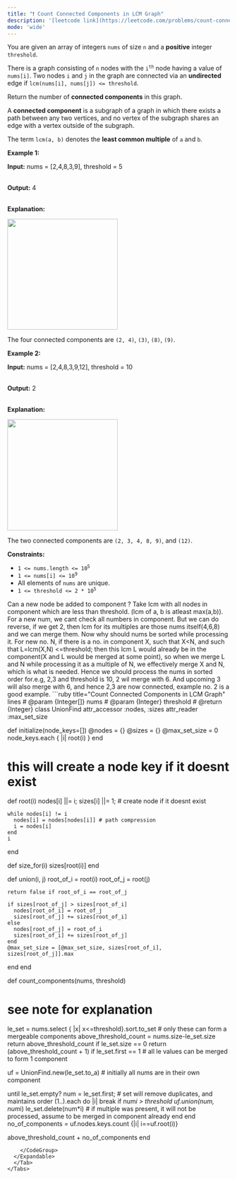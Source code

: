 ```yaml
---
title: "❗️ Count Connected Components in LCM Graph"
description: '[leetcode link](https://leetcode.com/problems/count-connected-components-in-lcm-graph/description/)'
mode: 'wide'
---
```

<Tabs>
  <Tab title="Question" icon="circle-question" iconType="regular">
    <Card>
      <p>You are given an array of integers <code>nums</code> of size <code>n</code> and a <strong>positive</strong> integer <code>threshold</code>.</p>  <p>There is a graph consisting of <code>n</code> nodes with the&nbsp;<code>i<sup>th</sup></code>&nbsp;node having a value of <code>nums[i]</code>. Two nodes <code>i</code> and <code>j</code> in the graph are connected via an <strong>undirected</strong> edge if <code>lcm(nums[i], nums[j]) &lt;= threshold</code>.</p>  <p>Return the number of <strong>connected components</strong> in this graph.</p>  <p>A <strong>connected component</strong> is a subgraph of a graph in which there exists a path between any two vertices, and no vertex of the subgraph shares an edge with a vertex outside of the subgraph.</p>  <p>The term <code>lcm(a, b)</code> denotes the <strong>least common multiple</strong> of <code>a</code> and <code>b</code>.</p>   <p><strong class="example">Example 1:</strong></p>  <div class="example-block"> <p><strong>Input:</strong> <span class="example-io">nums = [2,4,8,3,9], threshold = 5</span></p>  <p><br/> <strong>Output:</strong> <span class="example-io">4</span></p>  <p><br/> <strong>Explanation:</strong>&nbsp;</p>  <p><img alt="" src="https://assets.leetcode.com/uploads/2024/10/31/example0.png" style="width: 250px; height: 251px;" /></p>    <p>The four connected components are <code>(2, 4)</code>, <code>(3)</code>, <code>(8)</code>, <code>(9)</code>.</p> </div>  <p><strong class="example">Example 2:</strong></p>  <div class="example-block"> <p><strong>Input:</strong> <span class="example-io">nums = [2,4,8,3,9,12], threshold = 10</span></p>  <p><br/> <strong>Output:</strong> <span class="example-io">2</span></p>  <p><br/> <strong>Explanation:</strong>&nbsp;</p>  <p><img alt="" src="https://assets.leetcode.com/uploads/2024/10/31/example1.png" style="width: 250px; height: 252px;" /></p>  <p>The two connected components are <code>(2, 3, 4, 8, 9)</code>, and <code>(12)</code>.</p> </div>   <p><strong>Constraints:</strong></p>  <ul>  <li><code>1 &lt;= nums.length &lt;= 10<sup>5</sup></code></li>  <li><code>1 &lt;= nums[i] &lt;= 10<sup>9</sup></code></li>  <li>All elements of <code>nums</code> are unique.</li>  <li><code>1 &lt;= threshold &lt;= 2 * 10<sup>5</sup></code></li> </ul> 
    </Card>
  </Tab>
  <Tab title="Solution" icon="lightbulb" iconType="regular" >
    <Card>
      Can a new node be added to component ?
Take lcm with all nodes in component which are less than threshold. (lcm of a, b is atleast max(a,b)).
For a new num, we cant check all numbers in component.
But we can do reverse, if we get 2, then lcm for its multiples are those nums itself(4,6,8) and we can merge them.
Now why should nums be sorted while processing it.
For new no. N, if there is a no. in component X, such that X&lt;N, and such that L=lcm(X,N) &lt;=threshold;
then this lcm L would already be in the component(X and L would be merged at some point), so when we merge
L and N while processing it as a multiple of N, we effectively merge X and N, which is what is needed.
Hence we should process the nums in sorted order
for.e.g, 2,3 and threshold is 10, 2 wil merge with 6. And upcoming 3 will also merge with 6, and hence 2,3 are now connected, example no. 2 is a good example.
</Card>
  <Expandable title="code">
    <CodeGroup dropdown>
```ruby title="Count Connected Components in LCM Graph" lines
# @param {Integer[]} nums
# @param {Integer} threshold
# @return {Integer}
class UnionFind
  attr_accessor :nodes, :sizes
  attr_reader :max_set_size

  def initialize(node_keys=[])
    @nodes = {}
    @sizes = {}
    @max_set_size = 0
    node_keys.each { |i| root(i) }
  end

  # this will create a node key if it doesnt exist
  def root(i)
    nodes[i] ||= i; sizes[i] ||= 1; # create node if it doesnt exist

    while nodes[i] != i
      nodes[i] = nodes[nodes[i]] # path compression
      i = nodes[i]
    end
    i
  end

  def size_for(i)
    sizes[root(i)]
  end

  def union(i, j)
    root_of_i = root(i)
    root_of_j = root(j)

    return false if root_of_i == root_of_j

    if sizes[root_of_j] > sizes[root_of_i]
      nodes[root_of_i] = root_of_j
      sizes[root_of_j] += sizes[root_of_i]
    else
      nodes[root_of_j] = root_of_i
      sizes[root_of_i] += sizes[root_of_j]
    end
    @max_set_size = [@max_set_size, sizes[root_of_i], sizes[root_of_j]].max
  end
end

def count_components(nums, threshold)
  # see note for explanation
  le_set = nums.select { |x| x<=threshold}.sort.to_set # only these can form a mergeable components
  above_threshold_count = nums.size-le_set.size
  return above_threshold_count if le_set.size == 0
  return (above_threshold_count + 1) if le_set.first == 1 # all le values can be merged to form 1 component
  
  uf = UnionFind.new(le_set.to_a) # initially all nums are in their own component

  until le_set.empty?
    num = le_set.first; # set will remove duplicates, and maintains order
    (1..).each do |i|
      break if num*i > threshold
      uf.union(num, num*i) 
      le_set.delete(num*i) # if multiple was present, it will not be processed, assume to be merged in component already
    end
  end
  no_of_components = uf.nodes.keys.count {|i| i==uf.root(i)}
  
  above_threshold_count + no_of_components
end
```
    </CodeGroup>
  </Expandable>
  </Tab>
</Tabs>